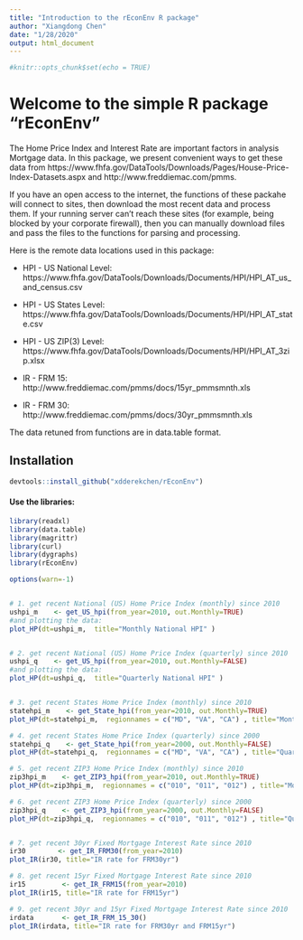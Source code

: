 ```yaml
---
title: "Introduction to the rEconEnv R package"
author: "Xiangdong Chen"
date: "1/28/2020"
output: html_document
---
```


```r
#knitr::opts_chunk$set(echo = TRUE)
```
# Welcome to the simple R package "rEconEnv"
The Home Price Index and Interest Rate are important factors in analysis Mortgage data. In this package, we present convenient ways to get these data from https://www.fhfa.gov/DataTools/Downloads/Pages/House-Price-Index-Datasets.aspx and http://www.freddiemac.com/pmms.

If you have an open access to the internet, the functions of these packahe will connect to sites, then download the most recent data and process them. If your running server can't reach these sites (for example, being blocked by your corporate firewall), then you can manually download files and pass the files to the functions for parsing and processing.

Here is the remote data locations used in this package:

 * HPI - US National Level: https://www.fhfa.gov/DataTools/Downloads/Documents/HPI/HPI_AT_us_and_census.csv
 * HPI - US States Level:   https://www.fhfa.gov/DataTools/Downloads/Documents/HPI/HPI_AT_state.csv
 * HPI - US ZIP(3) Level:   https://www.fhfa.gov/DataTools/Downloads/Documents/HPI/HPI_AT_3zip.xlsx         

 * IR  - FRM 15:            http://www.freddiemac.com/pmms/docs/15yr_pmmsmnth.xls
 * IR  - FRM 30:            http://www.freddiemac.com/pmms/docs/30yr_pmmsmnth.xls

The data retuned from functions are in data.table format.

## Installation
``` r
devtools::install_github("xdderekchen/rEconEnv")
```

#### Use the libraries:
```r
library(readxl)
library(data.table)
library(magrittr)
library(curl)
library(dygraphs)
library(rEconEnv)
```


```r
options(warn=-1)


# 1. get recent National (US) Home Price Index (monthly) since 2010
ushpi_m    <- get_US_hpi(from_year=2010, out.Monthly=TRUE)
#and plotting the data:
plot_HP(dt=ushpi_m,  title="Monthly National HPI" )


# 2. get recent National (US) Home Price Index (quarterly) since 2010
ushpi_q    <- get_US_hpi(from_year=2010, out.Monthly=FALSE)
#and plotting the data:
plot_HP(dt=ushpi_q,  title="Quarterly National HPI" )


# 3. get recent States Home Price Index (monthly) since 2010
statehpi_m    <- get_State_hpi(from_year=2010, out.Monthly=TRUE)
plot_HP(dt=statehpi_m,  regionnames = c("MD", "VA", "CA") , title="Monthly HPI for selected states")

# 4. get recent States Home Price Index (quarterly) since 2000
statehpi_q    <- get_State_hpi(from_year=2000, out.Monthly=FALSE)
plot_HP(dt=statehpi_q,  regionnames = c("MD", "VA", "CA") , title="Quarterly HPI for selected states")

# 5. get recent ZIP3 Home Price Index (monthly) since 2010
zip3hpi_m    <- get_ZIP3_hpi(from_year=2010, out.Monthly=TRUE)
plot_HP(dt=zip3hpi_m,  regionnames = c("010", "011", "012") , title="Monthly HPI for selected zips")

# 6. get recent ZIP3 Home Price Index (quarterly) since 2000
zip3hpi_q    <- get_ZIP3_hpi(from_year=2000, out.Monthly=FALSE)
plot_HP(dt=zip3hpi_q,  regionnames = c("010", "011", "012") , title="Quarterly HPI for selected zips")


# 7. get recent 30yr Fixed Mortgage Interest Rate since 2010
ir30        <- get_IR_FRM30(from_year=2010)
plot_IR(ir30, title="IR rate for FRM30yr")

# 8. get recent 15yr Fixed Mortgage Interest Rate since 2010
ir15         <- get_IR_FRM15(from_year=2010)
plot_IR(ir15, title="IR rate for FRM15yr")

# 9. get recent 30yr and 15yr Fixed Mortgage Interest Rate since 2010
irdata       <- get_IR_FRM_15_30()
plot_IR(irdata, title="IR rate for FRM30yr and FRM15yr")

```

